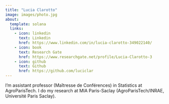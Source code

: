 ```yaml
---
title: "Lucia Clarotto"
image: images/photo.jpg
about:
  template: solana
  links:
    - icon: linkedin
      text: Linkedin
      href: https://www.linkedin.com/in/lucia-clarotto-349022140/
    - icon: book
      text: Research Gate
      href: https://www.researchgate.net/profile/Lucia-Clarotto-3
    - icon: github
      text: Github
      href: https://github.com/luciclar
---
```


I'm assistant professor (Maîtresse de Conférences) in Statistics at AgroParisTech. I do my research at MIA Paris-Saclay (AgroParisTech/INRAE, Université Paris Saclay).
